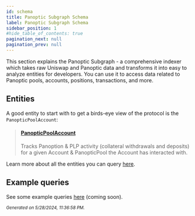 ```yaml
---
id: schema
title: Panoptic Subgraph Schema
label: Panoptic Subgraph Schema
sidebar_position: 1
#hide_table_of_contents: true
pagination_next: null
pagination_prev: null
---
```


This section explains the Panoptic Subgraph - a comprehensive indexer which takes raw Uniswap and Panoptic data and transforms it into easy to analyze entities for developers. You can use it to access data related to Panoptic pools, accounts, positions, transactions, and more.

## Entities
A good entity to start with to get a birds-eye view of the protocol is the `PanopticPoolAccount`:
> <h4><a href="/docs/subgraph/types/objects/panoptic-pool-account">PanopticPoolAccount</a></h4>
> Tracks Panoption & PLP activity (collateral withdrawals and deposits) for a given Account & PanopticPool the Account has interacted with.

Learn more about all the entities you can query <a href="/docs/category/entities">here</a>.

## Example queries
See some example queries <a href="/docs/subgraph-example-queries">here</a> (coming soon).

<small><i>Generated on 5/28/2024, 11:36:58 PM.</i></small>
